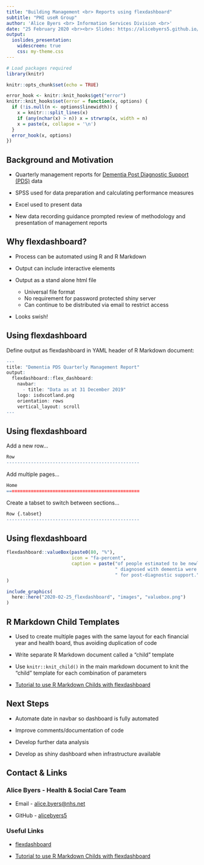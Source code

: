 ```yaml
---
title: "Building Management <br> Reports using flexdashboard"
subtitle: "PHI useR Group"
author: 'Alice Byers <br> Information Services Division <br>'
date: "25 February 2020 <br><br> Slides: https://alicebyers5.github.io/presentations-and-blogs/2020-02-25_flexdashboard/slides.html"
output:
  ioslides_presentation:
    widescreen: true
    css: my-theme.css
---
```


```r
# Load packages required
library(knitr)

knitr::opts_chunk$set(echo = TRUE)

error_hook <- knitr::knit_hooks$get("error")
knitr::knit_hooks$set(error = function(x, options) {
  if (!is.null(n <- options$linewidth)) {
    x = knitr:::split_lines(x)
    if (any(nchar(x) > n)) x = strwrap(x, width = n)
    x = paste(x, collapse = '\n')
  }
  error_hook(x, options)
})
```


## Background and Motivation

- Quarterly management reports for [Dementia Post Diagnostic Support (PDS)](https://www.isdscotland.org/Health-Topics/Mental-Health/Dementia-Post-diagnostic-Support/) data

- SPSS used for data preparation and calculating performance measures

- Excel used to present data

- New data recording guidance prompted review of methodology and presentation of management reports


## Why flexdashboard?

- Process can be automated using R and R Markdown

- Output can include interactive elements

- Output as a stand alone html file

    - Universal file format
    - No requirement for password protected shiny server
    - Can continue to be distributed via email to restrict access

- Looks swish!


## Using flexdashboard

Define output as flexdashboard in YAML header of R Markdown document:

```r
---
title: "Dementia PDS Quarterly Management Report"
output: 
  flexdashboard::flex_dashboard:
    navbar:
      - title: "Data as at 31 December 2019"
    logo: isdscotland.png
    orientation: rows
    vertical_layout: scroll
---
```


## Using flexdashboard

Add a new row...

```r
Row
-------------------------------------------------
```

Add multiple pages...

```r
Home
=================================================
```

Create a tabset to switch between sections...
  
```r
Row {.tabset}
-------------------------------------------------
```


## Using flexdashboard

```r
flexdashboard::valueBox(paste0(80, "%"), 
                        icon = "fa-percent",
                        caption = paste("of people estimated to be newly",
                                        " diagnosed with dementia were referred",
                                        " for post-diagnostic support.")
)
```

```r
include_graphics(
  here::here("2020-02-25_flexdashboard", "images", "valuebox.png")
)
```


## R Markdown Child Templates

- Used to create multiple pages with the same layout for each financial year and health board, thus avoiding duplication of code

- Write separate R Markdown document called a "child" template

- Use `knitr::knit_child()` in the main markdown document to knit the "child" template for each combination of parameters

- [Tutorial to use R Markdown Childs with flexdashboard](https://somtom.github.io/post/using-dynamically-rendered-r-markdown-childs-for-reports/)


## Next Steps

- Automate date in navbar so dashboard is fully automated

- Improve comments/documentation of code

- Develop further data analysis

- Develop as shiny dashboard when infrastructure available


## Contact & Links

### Alice Byers - Health & Social Care Team

- Email - [alice.byers@nhs.net](mailto:alice.byers@nhs.net)

- GitHub - [alicebyers5](https://github.com/alicebyers5)


### Useful Links

- [flexdashboard](https://rmarkdown.rstudio.com/flexdashboard/index.html)

- [Tutorial to use R Markdown Childs with flexdashboard](https://somtom.github.io/post/using-dynamically-rendered-r-markdown-childs-for-reports/)

